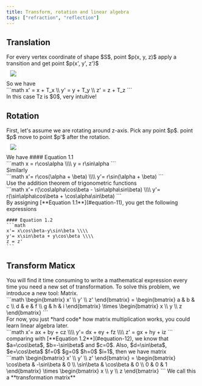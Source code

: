```yaml
---
title: Transform, rotation and linear algebra
tags: ["refraction", "reflection"]
---
```


<div class="w-full">

  <h2>Translation</h2>
  For every vertex coordinate of shape $S$, point $p(x, y, z)$ apply a transition and
  get point $p(x', y', z')$
  <div>
    <image
      style="background: white;padding: 10px;"
      className="mx-auto"
      src="/transform-rotation-and/coordinate.svg"
    ></image>
  </div>
  <div>So we have</div>
  <div>
    ```math
    x' = x + T_x \\
    y' = y + T_y \\
    z' = z + T_z
    ```
  </div>
  <div>In this case Tz is $0$, very intuitive!</div>
  <h2>Rotation</h2>
  First, let's assume we are rotating around z-axis. Pick any point $p$. point $p$
  move to point $p'$ after the rotation.
  <div>
    <image
      style="background: white;padding: 10px;"
      className="mx-auto"
      src="/transform-rotation-and/rotation.svg"
    ></image>
  </div>
  We have
  #### Equation 1.1
  <div>
    ```math x = r\cos\alpha \\\\
    y = r\sin\alpha
    ```
  </div>
  <div>Similarly</div>
  <div>
    ```math
    x'= r\cos(\alpha + \beta) \\\\
    y'= r\sin(\alpha + \beta)
    ```
  </div>
  <div>Use the addition theorem of trigonometric functions</div>
  <div>
    ```math
    x'= r(\cos\alpha\cos\beta - \sin\alpha\sin\beta) \\\\
    y'= r(\sin\alpha\cos\beta + \cos\alpha\sin\beta)
    ```
  </div>

  <div>By assigning [**Equation 1.1**](#equation-11), you get the following expressions</div>

  <div>

    #### Equation 1.2
    ```math
    x'= x\cos\beta-y\sin\beta \\\\
    y'= x\sin\beta + y\cos\beta \\\\
    z = z'
    ```

  </div>

  <h2>Transform Maticx</h2>
  <div>
    You will find it time consuming to write a mathematical expression every time
    you need a new set of transformation. To solve this problem, we introduce a
    new tool: Matrix.
  </div>

  <div>
    ```math
    \begin{bmatrix}
    x' \\
    y' \\
    z'
    \end{bmatrix} = \begin{bmatrix}
    a & b & c \\
    d & e & f \\
    g & h & i
    \end{bmatrix} \times \begin{bmatrix}
    x \\
    y \\
    z
    \end{bmatrix}
    ```
  </div>
  <div>
    For now, you just *hard code* how matrix multiplication works, you could learn linear algebra later.
  </div>
  <div>
    ```math
    x'= ax + by + cz \\\\
    y'= dx + ey + fz \\\\
    z' = gx + hy + iz
    ```
  </div>
  comparing with [**Equation 1.2**](#equation-12), we know that $a=\cos\beta$, $b=-\sin\beta$ and $c=0$. Also,
  $d=\sin\beta$, $e=\cos\beta$ $f=0$ $g=0$ $h=0$ $i=1$, then we have matrix
  <div>
    ```math
    \begin{bmatrix}
    x' \\
    y' \\
    z'
    \end{bmatrix} = \begin{bmatrix}
    \cos\beta & -\sin\beta & 0 \\
    \sin\beta & \cos\beta & 0 \\
    0 & 0 & 1
    \end{bmatrix} \times \begin{bmatrix}
    x \\
    y \\
    z
    \end{bmatrix}
    ```
    We call this a **transformation matrix**
  </div>

</div>
